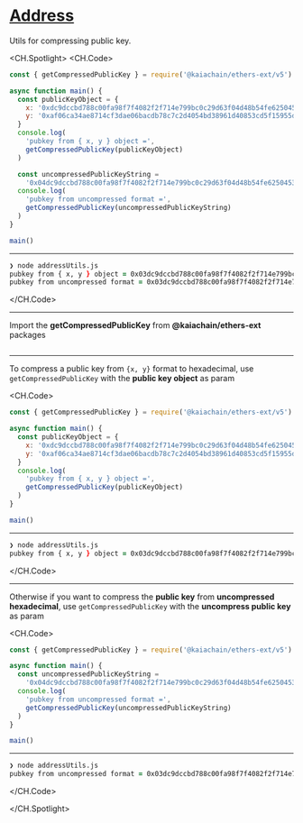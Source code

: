 # [Address](https://docs.kaia.io/references/sdk/ethers-ext/v6/utils/address)

Utils for compressing public key.

<CH.Spotlight>
<CH.Code>

```js addressUtils.js
const { getCompressedPublicKey } = require('@kaiachain/ethers-ext/v5')

async function main() {
  const publicKeyObject = {
    x: '0xdc9dccbd788c00fa98f7f4082f2f714e799bc0c29d63f04d48b54fe6250453cd',
    y: '0xaf06ca34ae8714cf3dae06bacdb78c7c2d4054bd38961d40853cd5f15955da79',
  }
  console.log(
    'pubkey from { x, y } object =',
    getCompressedPublicKey(publicKeyObject)
  )

  const uncompressedPublicKeyString =
    '0x04dc9dccbd788c00fa98f7f4082f2f714e799bc0c29d63f04d48b54fe6250453cdaf06ca34ae8714cf3dae06bacdb78c7c2d4054bd38961d40853cd5f15955da79'
  console.log(
    'pubkey from uncompressed format =',
    getCompressedPublicKey(uncompressedPublicKeyString)
  )
}

main()
```

---

```zsh output
❯ node addressUtils.js
pubkey from { x, y } object = 0x03dc9dccbd788c00fa98f7f4082f2f714e799bc0c29d63f04d48b54fe6250453cd
pubkey from uncompressed format = 0x03dc9dccbd788c00fa98f7f4082f2f714e799bc0c29d63f04d48b54fe6250453cd
```

</CH.Code>

---

Import the **getCompressedPublicKey** from **@kaiachain/ethers-ext** packages

```js addressUtils.js focus=1

```

---

To compress a public key from `{x, y}` format to hexadecimal, use `getCompressedPublicKey` with the **public key object** as param

<CH.Code>
```js addressUtils.js focus=4:11
const { getCompressedPublicKey } = require('@kaiachain/ethers-ext/v5')

async function main() {
  const publicKeyObject = {
    x: '0xdc9dccbd788c00fa98f7f4082f2f714e799bc0c29d63f04d48b54fe6250453cd',
    y: '0xaf06ca34ae8714cf3dae06bacdb78c7c2d4054bd38961d40853cd5f15955da79',
  }
  console.log(
    'pubkey from { x, y } object =',
    getCompressedPublicKey(publicKeyObject)
  )
}

main()
```

---

```zsh output
❯ node addressUtils.js
pubkey from { x, y } object = 0x03dc9dccbd788c00fa98f7f4082f2f714e799bc0c29d63f04d48b54fe6250453cd
```

</CH.Code>

---

Otherwise if you want to compress the **public key** from **uncompressed hexadecimal**, use `getCompressedPublicKey` with the **uncompress public key** as param

<CH.Code>
```js addressUtils.js focus=4:9
const { getCompressedPublicKey } = require('@kaiachain/ethers-ext/v5')

async function main() {
  const uncompressedPublicKeyString =
    '0x04dc9dccbd788c00fa98f7f4082f2f714e799bc0c29d63f04d48b54fe6250453cdaf06ca34ae8714cf3dae06bacdb78c7c2d4054bd38961d40853cd5f15955da79'
  console.log(
    'pubkey from uncompressed format =',
    getCompressedPublicKey(uncompressedPublicKeyString)
  )
}

main()
```

---
```zsh output
❯ node addressUtils.js
pubkey from uncompressed format = 0x03dc9dccbd788c00fa98f7f4082f2f714e799bc0c29d63f04d48b54fe6250453cd
````

</CH.Code>

</CH.Spotlight>
